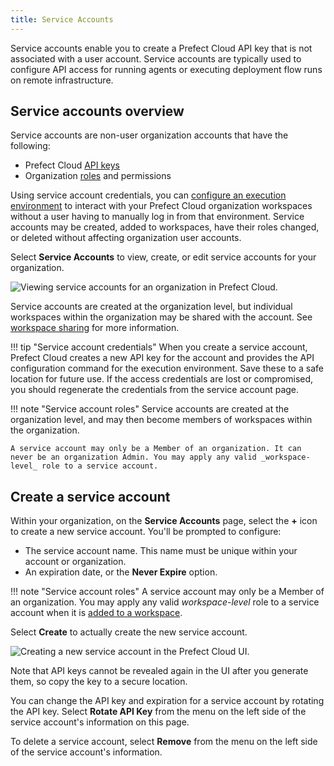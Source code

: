 ```yaml
---
title: Service Accounts
---
```



Service accounts enable you to create a Prefect Cloud API key that is not associated with a user account. Service accounts are typically used to configure API access for running agents or executing deployment flow runs on remote infrastructure.

## Service accounts overview

Service accounts are non-user organization accounts that have the following:

- Prefect Cloud [API keys](/2.7.11/ui/cloud-api-keys/#create-an-api-key)
- Organization [roles](/2.7.11/ui/roles/) and permissions

Using service account credentials, you can [configure an execution environment](/2.7.11/ui/cloud-local-environment/#configure-a-local-execution-environment) to interact with your Prefect Cloud organization workspaces without a user having to manually log in from that environment. Service accounts may be created, added to workspaces, have their roles changed, or deleted without affecting organization user accounts.

Select **Service Accounts** to view, create, or edit service accounts for your organization.

![Viewing service accounts for an organization in Prefect Cloud.](../img/ui/service-accounts.png)

Service accounts are created at the organization level, but individual workspaces within the organization may be shared with the account. See [workspace sharing](/2.7.11/ui/workspaces/#workspace-sharing) for more information.

!!! tip "Service account credentials"
    When you create a service account, Prefect Cloud creates a new API key for the account and provides the API configuration command for the execution environment. Save these to a safe location for future use. If the access credentials are lost or compromised, you should regenerate the credentials from the service account page.

!!! note "Service account roles"
    Service accounts are created at the organization level, and may then become members of workspaces within the organization.
    
    A service account may only be a Member of an organization. It can never be an organization Admin. You may apply any valid _workspace-level_ role to a service account.

## Create a service account

Within your organization, on the **Service Accounts** page, select the **+** icon to create a new service account. You'll be prompted to configure:

- The service account name. This name must be unique within your account or organization.
- An expiration date, or the **Never Expire** option.

!!! note "Service account roles"
    A service account may only be a Member of an organization. You may apply any valid _workspace-level_ role to a service account when it is [added to a workspace](/2.7.11/ui/workspaces/#workspace-sharing).

Select **Create** to actually create the new service account. 

![Creating a new service account in the Prefect Cloud UI.](../img/ui/create-service-account.png)

Note that API keys cannot be revealed again in the UI after you generate them, so copy the key to a secure location.

You can change the API key and expiration for a service account by rotating the API key. Select **Rotate API Key** from the menu on the left side of the service account's information on this page. 

To delete a service account, select **Remove** from the menu on the left side of the service account's information.
